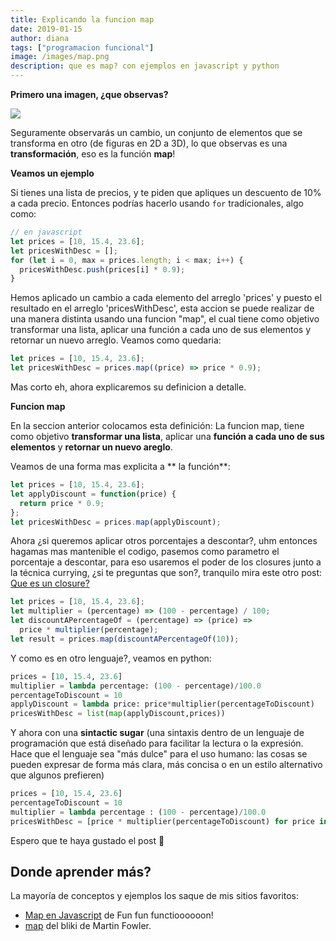 ```yaml
---
title: Explicando la funcion map
date: 2019-01-15
author: diana
tags: ["programacion funcional"]
image: /images/map.png
description: que es map? con ejemplos en javascript y python
---
```


**Primero una imagen, ¿que observas?**

![](/images/map.png)

Seguramente observarás un cambio, un conjunto de elementos que se transforma en otro (de figuras en 2D a 3D), lo que observas es una **transformación**, eso es la función **map**!

**Veamos un ejemplo**

Si tienes una lista de precios, y te piden que apliques un descuento de 10% a cada precio. Entonces podrías hacerlo usando `for` tradicionales, algo como:

```javascript
// en javascript
let prices = [10, 15.4, 23.6];
let pricesWithDesc = [];
for (let i = 0, max = prices.length; i < max; i++) {
  pricesWithDesc.push(prices[i] * 0.9);
}
```

Hemos aplicado un cambio a cada elemento del arreglo 'prices' y puesto el resultado en el arreglo 'pricesWithDesc', esta accion se puede realizar de una manera distinta usando una funcion "map", el cual tiene como objetivo transformar una lista, aplicar una función a cada uno de sus elementos y retornar un nuevo arreglo. Veamos como quedaria:

```javascript
let prices = [10, 15.4, 23.6];
let pricesWithDesc = prices.map((price) => price * 0.9);
```

Mas corto eh, ahora explicaremos su definicion a detalle.

**Funcion map**

En la seccion anterior colocamos esta definición:
La funcion map, tiene como objetivo **transformar una lista**, aplicar una **función a cada uno de sus elementos** y **retornar un nuevo areglo**.

Veamos de una forma mas explicita a ** la función**:

```javascript
let prices = [10, 15.4, 23.6];
let applyDiscount = function(price) {
  return price * 0.9;
};
let pricesWithDesc = prices.map(applyDiscount);
```

Ahora ¿si queremos aplicar otros porcentajes a descontar?, uhm entonces hagamas mas mantenible el codigo, pasemos como parametro el porcentaje a descontar, para eso usaremos el poder de los closures junto a la técnica currying, ¿si te preguntas que son?, tranquilo mira este otro post: [Que es un closure?](https://our-academy.org/posts/closures)

```javascript
let prices = [10, 15.4, 23.6];
let multiplier = (percentage) => (100 - percentage) / 100;
let discountAPercentageOf = (percentage) => (price) =>
  price * multiplier(percentage);
let result = prices.map(discountAPercentageOf(10));
```

Y como es en otro lenguaje?, veamos en python:

```python
prices = [10, 15.4, 23.6]
multiplier = lambda percentage: (100 - percentage)/100.0
percentageToDiscount = 10
applyDiscount = lambda price: price*multiplier(percentageToDiscount)
pricesWithDesc = list(map(applyDiscount,prices))
```

Y ahora con una **sintactic sugar** (una sintaxis dentro de un lenguaje de programación que está diseñado para facilitar la lectura o la expresión. Hace que el lenguaje sea "más dulce" para el uso humano: las cosas se pueden expresar de forma más clara, más concisa o en un estilo alternativo que algunos prefieren)

```python
prices = [10, 15.4, 23.6]
percentageToDiscount = 10
multiplier = lambda percentage : (100 - percentage)/100.0
pricesWithDesc = [price * multiplier(percentageToDiscount) for price in prices]
```

Espero que te haya gustado el post 🙂

## Donde aprender más?

La mayoría de conceptos y ejemplos los saque de mis sitios favoritos:

- [Map en Javascript](https://www.youtube.com/watch?v=bCqtb-Z5YGQ&t=24s) de Fun fun functioooooon!
- [map](https://martinfowler.com/articles/collection-pipeline/map.html) del bliki de Martin Fowler.

